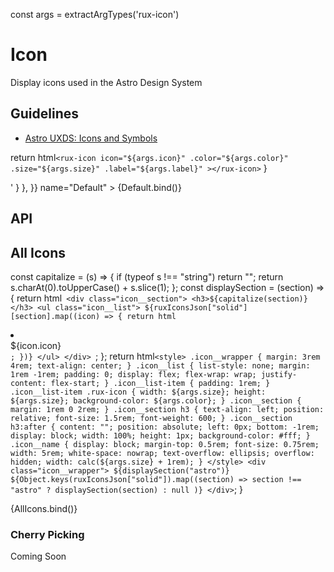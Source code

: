 const args = extractArgTypes('rux-icon')

<Meta
    title="Components/Icons"
    component="rux-icon"
    argTypes={args}
/>


# Icon

Display icons used in the Astro Design System

## Guidelines

-   [Astro UXDS: Icons and Symbols](https://astrouxds.com/ui-components/icons-and-symbols)

  return html`
    <rux-icon
      icon="${args.icon}"
      .color="${args.color}"
      .size="${args.size}"
      .label="${args.label}"
    ></rux-icon>
  `
}

<Canvas>
    <Story
        args={{
          icon: "satellite-transmit",
          size: "normal"
        }}
        parameters={{
            docs: { source: { code: '<rux-icon size="normal" icon="satellite-transmit"></rux-icon>' } },
        }}
        name="Default"
    >
        {Default.bind()}
    </Story>
</Canvas>

## API

<ArgsTable of="rux-icon"/>

## All Icons

  const capitalize = (s) => {
    if (typeof s !== "string") return "";
    return s.charAt(0).toUpperCase() + s.slice(1);
  };
  const displaySection = (section) => {
    return html`
      <div class="icon__section">
        <h3>${capitalize(section)}</h3>
        <ul class="icon__list">
          ${ruxIconsJson["solid"][section].map((icon) => {
            return html`
              <li class="icon__list-item" title="${icon.icon}">
                <rux-icon
                  icon="${icon.icon}"
                  color="${args.color}"
                  size="${args.size}"
                ></rux-icon>
                <div class="icon__name">${icon.icon}</div>
              </li>
            `;
          })}
        </ul>
      </div>
    `;
  };
  return html`
    <style>
      .icon__wrapper {
        margin: 3rem 4rem;
        text-align: center;
      }
      .icon__list {
        list-style: none;
        margin: 1rem -1rem;
        padding: 0;
        display: flex;
        flex-wrap: wrap;
        justify-content: flex-start;
      }
      .icon__list-item {
        padding: 1rem;
      }
      .icon__list-item .rux-icon {
        width: ${args.size};
        height: ${args.size};
        background-color: ${args.color};
      }
      .icon__section {
        margin: 1rem 0 2rem;
      }
      .icon__section h3 {
        text-align: left;
        position: relative;
        font-size: 1.5rem;
        font-weight: 600;
      }
      .icon__section h3:after {
        content: "";
        position: absolute;
        left: 0px;
        bottom: -1rem;
        display: block;
        width: 100%;
        height: 1px;
        background-color: #fff;
      }
      .icon__name {
        display: block;
        margin-top: 0.5rem;
        font-size: 0.75rem;
        width: 5rem;
        white-space: nowrap;
        text-overflow: ellipsis;
        overflow: hidden;
        width: calc(${args.size} + 1rem);
      }
    </style>
    <div class="icon__wrapper">
      ${displaySection("astro")}
      ${Object.keys(ruxIconsJson["solid"]).map((section) =>
        section !== "astro" ? displaySection(section) : null
      )}
    </div>
  `;
}

<Canvas>
    <Story
        args={{
          size: 'normal',
        }}
        name="All Icons"
    >
        {AllIcons.bind()}
    </Story>
</Canvas>

### Cherry Picking
Coming Soon
